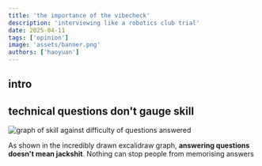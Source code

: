 ```yaml
---
title: 'the importance of the vibecheck'
description: 'interviewing like a robotics club trial'
date: 2025-04-11
tags: ['opinion']
image: 'assets/banner.png'
authors: ['haoyuan']
---
```

## intro


## technical questions don't gauge skill
![graph of skill against difficulty of questions answered](assets/skill-qn-graph.png)

As shown in the incredibly drawn excalidraw graph, **answering questions doesn't mean jackshit**. Nothing can stop people from memorising answers